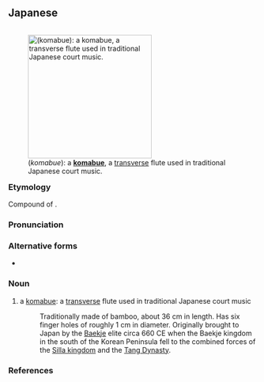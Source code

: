 ==Japanese==
<div style="float:right;">
{{wikipedia|lang=ja}}
{{wikipedia|Komabue}}
[[File:Komabue fue.jpg|thumb|250px|{{lang|ja|高麗笛}} (''komabue''): a '''[[komabue]]''', a [[transverse]] flute used in traditional Japanese court music.]]
</div>
{{ja-kanjitab|こう|k1=こ|ま|ふえ|k3=ぶえ|r=y|yomi=irr|sort=こまぶえ}}

===Etymology===
Compound of {{compound|lang=ja|sort=こまぶえ|高麗|tr1=koma|t1=Korean, from the Korean peninsula|笛|tr2=fue|t2=flute}}. {{rendaku2|sort=こまぶえ|fue|bue}}

===Pronunciation===
{{ja-pron|y=i|こまぶえ|acc=3|acc_ref=DJR}}

===Alternative forms===
* {{ja-l|狛笛}}

===Noun===
{{ja-noun|こまぶえ}}

# a [[komabue]]: a [[transverse]] flute used in traditional Japanese court music
#: Traditionally made of bamboo, about 36 cm in length. Has six finger holes of roughly 1 cm in diameter. Originally brought to Japan by the [[w:Baekje|Baekje]] elite circa 660 CE when the Baekje kingdom in the south of the Korean Peninsula fell to the combined forces of the [[w:Silla|Silla kingdom]] and the [[w:Tang dynasty|Tang Dynasty]].

===References===
<references/>